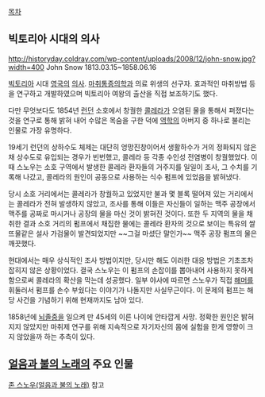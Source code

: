 [[목차]]
== 빅토리아 시대의 의사 ==
http://historyday.coldray.com/wp-content/uploads/2008/12/john-snow.jpg?width=400
John Snow
1813.03.15~1858.06.16

[[빅토리아]] 시대 [[영국]]의 [[의사]]. [[마취]]통증의학과 의료 위생의 선구자. 효과적인 마취방법 등을 연구하고 개발하였으며 빅토리아 여왕의 출산을 직접 보조하기도 했다.

다만 무엇보다도 1854년 [[런던]] 소호에서 창궐한 [[콜레라]]가 오염된 물을 통해서 퍼졌다는 것을 연구로 통해 밝혀 내어 수많은 목숨을 구한 덕에 [[역학]]의 아버지 중 하나로 불리는 인물로 가장 유명하다.

19세기 런던의 상하수도 체제는 대단히 엉망진창이어서 생활하수가 거의 정화되지 않은 채 상수도로 유입되는 경우가 빈번했고, 콜레라 등 각종 수인성 전염병이 창궐했었다. 이때 스노우는 소호 구역에서 발생한 콜레라 환자들의 거주지를 일일이 조사, 그 수치를 기록해 나갔고, 콜레라의 원인이 공동으로 사용하는 식수 펌프에 있었음을 밝혀냈다. 

당시 소호 거리에서는 콜레라가 창궐하고 있었지만 불과 몇 블록 떨어져 있는 거리에서는 콜레라가 전혀 발생하지 않았고, 조사를 통해 이들은 자신들이 일하는 맥주 공장에서 맥주를 공짜로 마시거나 공장의 물을 마신 것이 밝혀진 것이다. 또한 두 지역의 물을 채취한 결과 소호 거리의 펌프에서 채집한 물에는 콜레라 환자의 것으로 보이는 특유의 쌀뜨물같은 설사 가검물이 발견되었지만 ~~그걸 마셨단 말인가~~ 맥주 공장 펌프의 물은 깨끗했다.

현대에서는 매우 상식적인 조사 방법이지만, 당시만 해도 이러한 대응 방법은 기초조차 잡히지 않은 상황이었다. 결국 스노우는 이 펌프의 손잡이를 뽑아내어 사용하지 못하게 함으로써 콜레라의 확산을 막는데 성공했다. 일부 야사에 따르면 스노우가 직접 [[해머]]를 휘둘러서 펌프를 손수 부쉈다는 이야기가 나돌지만 사실무근이다. 이 문제의 펌프는 해당 사건을 기념하기 위해 현재까지도 남아 있다.

1858년에 [[뇌졸중]]을 일으켜 만 45세의 이른 나이에 안타깝게 사망. 정확한 원인은 밝혀지지 않았지만 마취제 연구를 위해 지속적으로 자기자신의 몸에 실험을 한게 영향이 크지 않았을까 하는 추측이 있다.

== [[얼음과 불의 노래]]의 주요 인물 ==
[[존 스노우(얼음과 불의 노래)]] 참고
